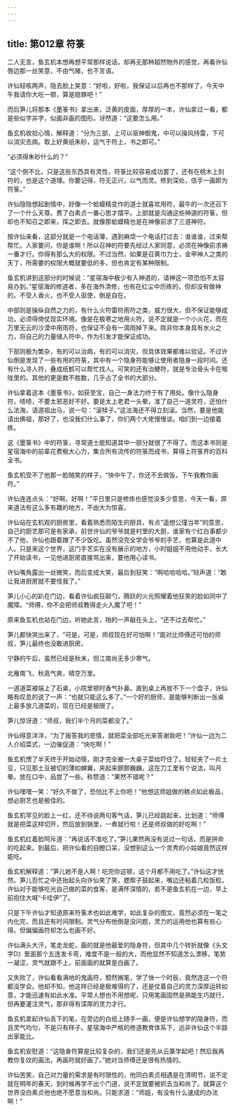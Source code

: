 ```yaml
---
---
---
```

title: 第012章 符箓
---





二人无言，鱼玄机本想再想平常那样说话，却再无那种超然物外的感觉，再看许仙唇边那一丝笑意，不由气赌，也不言语。

许仙轻咳两声，隐去脸上笑意：“好啦，好啦，我保证以后再也不那样了，今天中午我请你大吃一顿，算是赔罪吧！”

而后笋儿将那本《墨箓书》拿出来，泛黄的皮面，厚厚的一本，许仙拿过一看，都是些似字非字，似画非画的图形。讶然道：“这要怎么用。”

鱼玄机收拾心情，解释道：“分为三部，上可以驱神御鬼，中可以操风持雷，下可以消灾去病。取上好黄纸朱砂，运气于符上，书之即可。”

“必须得朱砂什么的？”

“这个倒不比，只是这些东西具有灵性，符箓比较容易成功罢了，还有在桃木上刻符的，也是这个道理。你要记得，符无正兴，以气而灵。修到深处，信手一画即为符箓。”

许仙隐隐想起剧情中，好像一个蛤蟆精变作的道士就喜欢用符，最牛的一次还召下了一个什么天尊。费了白素贞一番心思才摆平。上部就是沟通这些神道的符箓，但却也不知召之即来，挥之即去。就像那蛤蟆精也是在神像前求了三道神符。

按许仙来看，这部分就是一个电话簿，遇到麻烦一个电话打过去：谁谁谁，过来帮帮忙。人家要问，你是谁啊！所以召神的符要先经过人家同意，必须在神像前求祷一番才行。你得有那么大的权限。不过当然，如果是召黄巾力士，金甲神人之类的天丁，所需要的权限大概就要低的多，但也肯定有某种限制。

鱼玄机讲到这部分的时候说：“星宿海中极少有入神道的，请神这一项恐怕不太容易办到。”星宿海的修道者，多在海外清修，也有在红尘中历练的，但却没有做神的。不受人香火，也不受人驱使，倒是自在。

中部则是操纵自然之力的，有什么火符雷符雨符之类，威力很大，但不保证能够成功，必须得倚仗现实环境。像是在极寒之地用火符，说不定就是一个小火花，而在万里无云的沙漠中用雨符，也保证不会有一滴雨掉下来。除非你本身具有水火之力，将自己的力量储入符中，作为引发才能保证成功。

下部则极为繁杂，有的可以治病，有的可以消灾，但具体效果都难以验证。不过许仙倒是发现了一些有用的符箓，其中有一个隐身符能够让使用者隐身一段时间。还有什么寻人符，叠成纸鹤可以帮忙找人。可笑的还有治鲠符，就是专治骨头卡在喉咙里的。其他的更是数不胜数，几乎占了全书的大部分。

许仙拿着这本《墨箓书》，如获至宝，自己一身法力终于有了用处。像什么隐身符，啧啧，不要太邪恶好不好。要是太上老君一头晕，准了自己一道灵符，还怕什么法海，请道祖出马，说一句：“滚犊子。”这法海还不得立刻滚。当然，要是他能请出佛祖，那好了，也没我们什么事了，你们两个大佬慢慢谈。咱们到一边接着练。

这《墨箓书》中的符箓，寻常道士能知道其中一部分就很了不得了。而这本书则是星宿海中的前辈花费极大心力，集合所有流传的符箓而成书，算得上符箓界的百科全书。

鱼玄机受不了他那一脸贼笑的样子，“快中午了，你还不去做饭，下午我教你画符。”

许仙连连点头：“好啊，好啊！”平日里只是修炼也感觉没多少意思，今天一看，原来道法有这么多有趣的地方，不由大为惊喜。

许仙站在玄机观的厨房里，看着熟悉而陌生的厨具，有点“遥想公瑾当年”的意思，自己的厨艺那可是有家承，前世许仙的爷爷就是村里的大厨，谁家有个红白事都少不了他，许仙也跟着蹭了不少饭吃。虽然没完全学会爷爷的手艺，也算是此道中人。只是来这个世界，这门手艺实在没有展示的地方，小时姐姐不用他动手，长大了开始读书，一见他进厨房直接骂出来，要他用心读书。

许仙嘴角露出一丝微笑，而后变成大笑，最后到狂笑：“啊哈哈哈哈。”轻声道：“敢让我进厨房就不要怪我了。”

笋儿小心的趴在门边，看着许仙疯狂颠勺，腾跃的火光照耀着他狂笑的脸如同中了魔障。“师傅，你不会把师叔教得走火入魔了吧！”

原来鱼玄机也站在门边，听她此言，啪的一声敲在头上，“还不过去帮忙。”

笋儿都快哭出来了，“可是，可是，师叔现在好可怕啊！”面对比师傅还可怕的师叔，笋儿最终也没敢进厨房。

宁静的午后，虽然已经是秋末，但江南尚无多少寒气。

北雁南飞，秋高气爽，晴空万里。

一道道菜被端上了石桌，小院里顿时香气扑鼻。直到桌上再放不下一个盘子，许仙略有叹息的说了一声：“也就只能这么多了。”一个好的厨师，是能够判断出一张桌上最多放几道菜的，现在已经是极限了。

笋儿惊讶道：“师叔，我们半个月的菜都没了。”

许仙得意洋洋，“为了报答我的恩情，就把菜全部吃光来答谢我吧！”许仙一边为二人介绍菜式，一边催促道：“快吃啊！”

鱼玄机愣了半天终于开始动筷，刚才完全被一大桌子菜给吓住了。轻轻夹了一片土豆，只见那土豆被切的薄如蝉翼，夹起来颤颤巍巍，这在刀工里有个说法，叫月晕。放在口中，品尝了一些。称赞道：“果然不错呢？”

许仙嘿嘿一笑：“好久不做了，恐怕比不上你吧！”他想这师姐做的糕点如此极品，想必厨艺也是极佳的。

鱼玄机罕见的脸上一红，还不待说两句客气话，笋儿已经跳起来，比划道：“师傅就是把菜这样切开，然后放到锅里，一煮就行啦！还是师叔做的好吃啊！”

鱼玄机红着脸呵斥道：“再说话不准吃了。”笋儿果然再没有说过一句话，而是拼命的吃起来。到最后，把许仙看的目瞪口呆，没想到这么一个灵秀的小姑娘竟然这样能吃。

鱼玄机解释道：“笋儿她不是人啊！吃完你这顿，这个月都不用吃了。”许仙这才恍然。笋儿百忙之中还抬起头向许仙笑了笑，腮帮子鼓起来，嘴边还粘着几粒饭粒。许仙对于能够吃光自己做的菜的食客，是满怀深情的，若不是鱼玄机在一边，早上前抱住大喊“卡哇伊”了。

只是下午许仙才知道原来符箓术也如此难学，如此复杂的图文，竟然必须在一笔之内化完，而且还有时间限制。灵气分布他倒是没问题，灵力的运用他也算有些心得。但偏偏画符却怎么也画不好。

许仙满头大汗，笔走龙蛇，画的就是他最爱的隐身符，但其中几个转折就像《头文字D》里面那个五连发卡弯，难度不是一般的大，而他显然不知道怎么漂移。笔势一凝涩，灵气就跟不上，前面画的就算是白画了。

又失败了，许仙看看满地的鬼画符，颓然搁笔，学了快一个时辰，竟然连这一个符都没学会。他却不知，他这样已经是极难得的了，还是仗着自己的灵力深厚运转如意，才能迅速有如此水准。平常人想也不用想呢，只用笔画固然是熟能生巧就行，但再要灌注灵气，那非得有深厚的灵力才行。

鱼玄机拿起许仙丢下的笔，在旁边的白纸上随手一画，便是许仙想学的隐身符，而且灵气均匀，不是只有样子。星宿海中严格的修道教育体系下，远非许仙这个半路出家能比。

鱼玄机安慰道：“这隐身符算是比较复杂的，我们还是先从云篆学起吧！然后我再教你复纹的画法，再画符就好画了。”她对当师傅还是很有热情的。

许仙苦笑，自己对力量的需求是有时限性的，他同白素贞相遇是在清明节，说不定就在明年的春天，到时候再学不出个门道，说不定就要被抓去当和尚了。就算这个世界没白素贞他也绝不愿意当和尚。只能求道：“师姐，有没有什么速成的办法啊！”